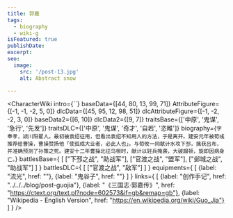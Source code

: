 ```yaml
---
title: 郭嘉
tags:
  - biography
  - wiki-g
isFeatured: true
publishDate:
excerpt:
seo:
  image:
    src: '/post-13.jpg'
    alt: Abstract snow

---
```



<CharacterWiki
  intro={``}
  baseData={[44, 80, 13, 99, 71]}
  AttributeFigure={[-1, -1, -2, 5, 0]}
  dlcData={[45, 95, 12, 98, 51]}
  dlcAttributeFigure={[-1, -2, -2, 3, 0]}
  baseData2={[6, 10]}
  dlcData2={[9, 7]}
  traitsBase={['中原', '鬼谋', '急行', '先发']}
  traitsDLC={['中原', '鬼谋', '奇才', '自若', '恣睢']}
  biography={`字奉孝，颍川阳翟人。最初被袁绍征用，但看出袁绍不知用人的方法，于是离开。建安元年被荀彧推荐给曹操，曹操赞扬他「使孤成大业者，必此人也」。与荀攸一同献计水攻下邳，擒获吕布，并准确预测了孙策之死。建安十二年曹操北征乌桓时，献计以轻兵掩袭，大破蹋顿，旋即因病身亡。`}
  battlesBase={
    [
      ["下邳之战", "助战军"],
      ["官渡之战", "盟军"],
      ["邺城之战", "助战军"]
    ]
  }
  battlesDLC={
    [
      ["官渡之战", "敌军"]
    ]
  }
  equipments={
    [
      {label: "流光", href: ""},
      {label: "鬼谷子", href: ""}
    ]
  }
  links={
    [
      {label: "创作手记", href: "../../../blog/post-guojia"},
      {label: "《三国志·郭嘉传》", href: "https://ctext.org/text.pl?node=602573&if=gb&remap=gb"},
      {label: "Wikipedia - English Version", href: "https://en.wikipedia.org/wiki/Guo_Jia"}
    ]
  }
/>
